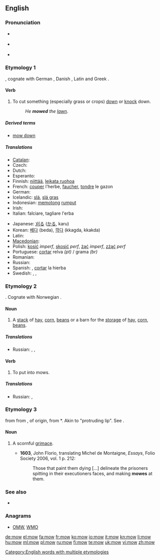 ==English==

===Pronunciation===
* {{a|UK}} {{IPA|/məʊ/}}
* {{a|US}} {{IPA|/moʊ/}}
* {{audio|en-us-mow.ogg|Audio (US)}}
*: {{rhymes|əʊ}}

===Etymology 1===
{{etyl|ang}} {{term|mawan|māwan|lang=ang}}, cognate with German {{term|mähen}}, Danish {{term|meje}}, Latin {{term|meto|metō|lang=la}} and Greek {{term|ἀμάω}}.

====Verb====
{{en-verb|mows|mowing|mowed|'''[[mowed]] '''or''' [[mown]]'''}}

# To cut something (especially grass or crops) [[down]] or [[knock]] down.
#: ''He '''mowed''' the [[lawn]]''.

=====Derived terms=====
* [[mow down]]

=====Translations=====
{{trans-top|to cut something down}}
* [[Catalan]]: {{t+|ca|segar}}
* Czech: {{t-|cs|sekat}}
* Dutch: {{t+|nl|maaien}}
* Esperanto: {{t-|eo|tondi|xs=Esperanto}}
* Finnish: [[niittää]], [[leikata ruohoa]]
* French: [[couper]] l'herbe, [[faucher]], [[tondre]] le gazon
* German: {{t+|de|mähen}}
* Icelandic: [[slá]], [[slá gras]]
* Indonesian: [[potong|memotong]] [[rumput]]
* Irish: {{t-|ga|bain|xs=Irish}}
* Italian: falciare, tagliare l'erba
{{trans-mid}}
* Japanese: [[刈る]] ([[かる]], karu)
* Korean: [[베다]] (beda), [[깍다]] (kkagda, kkakda)
* Latin: {{t-|la|tondeo|alt=tondeō}}
* [[Macedonian]]: {{t-|mk|коси|tr=kósi}}
* Polish: [[kosić]] ''imperf'', [[skosić]] ''perf'', [[żąć]] ''imperf'', [[zżąć]] ''perf''
* Portuguese: [[cortar]] relva ''(pt)'' / grama ''(br)''
* Romanian: {{t-|ro|tunde}}
* Russian: {{t+|ru|косить}}
* Spanish: {{t-|es|podar}}, [[cortar]] la hierba
* Swedish: {{t+|sv|slå}}, {{t+|sv|klippa}}, {{t-|sv|meja}}
{{trans-bottom}}

===Etymology 2===
{{etyl|ang}} {{term|muga|mūga|lang=ang}}. Cognate with Norwegian {{term|muge||heap, crowd, flock}}.

====Noun====
{{en-noun}}

# {{context|now|_|regional}} A [[stack]] of [[hay]], [[corn]], [[beans]] or a barn for the [[storage]] of [[hay]], [[corn]], [[beans]].

=====Translations=====
{{trans-top|a stack or barn of/for hay, corn, beans}}
* Russian: {{t+|ru|стог|m}}, {{t|ru|cкирда|f}}, {{t|ru|сеновал|m}}
{{trans-mid}}
{{trans-bottom}}

====Verb====
{{en-verb}}

# {{farming}} To put into mows.

=====Translations=====
{{trans-top|to put into mows}}
* Russian: {{t|ru|стоговать}}, {{t|ru|скирдовать}}
{{trans-mid}}
{{trans-bottom}}

===Etymology 3===
{{etyl|enm}} {{term|mowe|mowe||lang=enm}} from {{etyl|frm}} {{term|moue|moue|lip, pout|lang=frm}} from {{etyl|fro|en}} {{term|moe|moe|grimace|lang=fro}}, of {{etyl|gem|en}} origin, from {{etyl|frk|en}} *{{term||mauwa|pout, protruding lip|lang=frk}}. Akin to {{etyl|dum|-}} {{term|mouwe|mouwe||lang=dum}} "protruding lip". See {{term|moue}}.

====Noun====
{{en-noun}}

# {{context|obsolete|_|except|_|dialectal}} A scornful [[grimace]].
#* '''1603''', John Florio, translating Michel de Montaigne, ''Essays'', Folio Society 2006, vol. 1 p. 212:
#*: Those that paint them dying [...] delineate the prisoners spitting in their executioners faces, and making '''mowes''' at them.

===See also===
* {{Wikisource1911Enc Citation|Mow}}

===Anagrams===
* [[OMW#English|OMW]], [[WMO#English|WMO]]

[[Category:English words with multiple etymologies]]

[[de:mow]]
[[el:mow]]
[[fa:mow]]
[[fr:mow]]
[[ko:mow]]
[[io:mow]]
[[it:mow]]
[[kn:mow]]
[[li:mow]]
[[hu:mow]]
[[ml:mow]]
[[pl:mow]]
[[ru:mow]]
[[fi:mow]]
[[te:mow]]
[[uk:mow]]
[[vi:mow]]
[[zh:mow]]